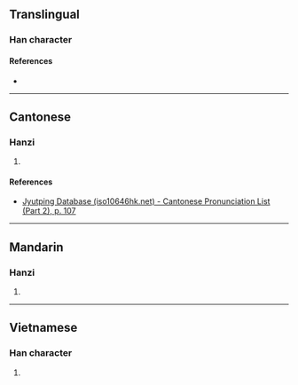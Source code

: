 {{character info/new}}
==Translingual==

===Han character===
{{Han char|rn=61|rad=心|as=06|sn=9|four=|canj=PIPM|ids=⿰忄式}}

====References====
* {{Han ref|kx=0384.270|dkj=10570|dj=0715.100|hdz=42293.120|uh=605C|ud=24668}}

----

==Cantonese==

===Hanzi===
{{yue-hanzi|jyut=[[cik1]], [[sik1]]|y=chik1, sik1}}

# {{defn|lang=yue|sort=心06}}

====References====
* [http://www.iso10646hk.net/jp/document/download.jsp Jyutping Database (iso10646hk.net) - Cantonese Pronunciation List (Part 2), p. 107]

----

==Mandarin==

===Hanzi===
{{cmn-hanzi|pin=[[chì]] ([[chi4]])|wg=ch'ih<sup>4</sup>}}

# {{defn|lang=cmn|sort=心06}}

----

==Vietnamese==

===Han character===
{{vi-readings|rs=心06|hanviet=thức}}

# {{defn|lang=vi|sort=心06}}